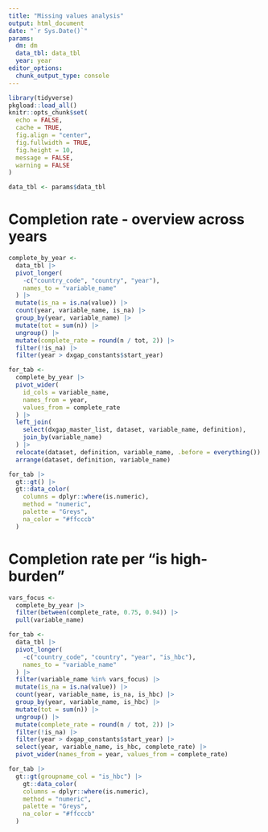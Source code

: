 ```yaml
---
title: "Missing values analysis"
output: html_document
date: "`r Sys.Date()`"
params:
  dm: dm
  data_tbl: data_tbl
  year: year
editor_options: 
  chunk_output_type: console
---
```


```r
library(tidyverse)
pkgload::load_all()
knitr::opts_chunk$set(
  echo = FALSE, 
  cache = TRUE, 
  fig.align = "center", 
  fig.fullwidth = TRUE,
  fig.height = 10,
  message = FALSE, 
  warning = FALSE
)
```

```r
data_tbl <- params$data_tbl
```

# Completion rate - overview across years

```r
complete_by_year <- 
  data_tbl |> 
  pivot_longer(
    -c("country_code", "country", "year"), 
    names_to = "variable_name"
  ) |> 
  mutate(is_na = is.na(value)) |> 
  count(year, variable_name, is_na) |> 
  group_by(year, variable_name) |> 
  mutate(tot = sum(n)) |> 
  ungroup() |> 
  mutate(complete_rate = round(n / tot, 2)) |> 
  filter(!is_na) |> 
  filter(year > dxgap_constants$start_year)
```

```r
for_tab <- 
  complete_by_year |> 
  pivot_wider(
    id_cols = variable_name,
    names_from = year, 
    values_from = complete_rate
  ) |> 
  left_join(
    select(dxgap_master_list, dataset, variable_name, definition), 
    join_by(variable_name)
  ) |> 
  relocate(dataset, definition, variable_name, .before = everything()) |> 
  arrange(dataset, definition, variable_name)
```

```r
for_tab |> 
  gt::gt() |> 
  gt::data_color(
    columns = dplyr::where(is.numeric),
    method = "numeric",
    palette = "Greys",
    na_color = "#ffcccb"
  ) 
```


# Completion rate per "is high-burden"

```r
vars_focus <- 
  complete_by_year |> 
  filter(between(complete_rate, 0.75, 0.94)) |> 
  pull(variable_name)

for_tab <- 
  data_tbl |> 
  pivot_longer(
    -c("country_code", "country", "year", "is_hbc"), 
    names_to = "variable_name"
  ) |> 
  filter(variable_name %in% vars_focus) |> 
  mutate(is_na = is.na(value)) |> 
  count(year, variable_name, is_na, is_hbc) |> 
  group_by(year, variable_name, is_hbc) |> 
  mutate(tot = sum(n)) |> 
  ungroup() |> 
  mutate(complete_rate = round(n / tot, 2)) |> 
  filter(!is_na) |> 
  filter(year > dxgap_constants$start_year) |> 
  select(year, variable_name, is_hbc, complete_rate) |> 
  pivot_wider(names_from = year, values_from = complete_rate)
```

```r
for_tab |> 
  gt::gt(groupname_col = "is_hbc") |> 
    gt::data_color(
    columns = dplyr::where(is.numeric),
    method = "numeric",
    palette = "Greys",
    na_color = "#ffcccb"
  ) 
```

